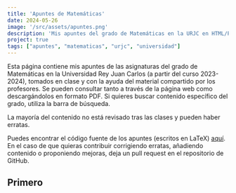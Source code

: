 ```yaml
---
title: 'Apuntes de Matemáticas'
date: 2024-05-26
image: '/src/assets/apuntes.png'
description: 'Mis apuntes del grado de Matemáticas en la URJC en HTML/PDF'
project: true
tags: ["apuntes", "matematicas", "urjc", "universidad"]
---
```



Esta página contiene mis apuntes de las asignaturas del grado de Matemáticas en la Universidad Rey Juan Carlos (a partir del curso 2023-2024), tomados en clase y con la ayuda del material compartido por los profesores. Se pueden consultar tanto a través de la página web como descargándolos en formato PDF. Si quieres buscar contenido específico del grado, utiliza la barra de búsqueda.

La mayoría del contenido no está revisado tras las clases y pueden haber erratas.

Puedes encontrar el código fuente de los apuntes (escritos en LaTeX) [aquí](https://github.com/DiegoRodriguezT/apuntesmat). En el caso de que quieras contribuir corrigiendo erratas, añadiendo contenido o proponiendo mejoras, deja un pull request en el repositorio de GitHub. 
 

## Primero
<div class="flex flex-wrap gap-2 justify-center group">
<Card title="Matemática Discreta" href="/apuntes/md-2324"><DiscretaIcon/></Card>
<Card title="Álgebra Lineal" subtitle2="(incompleto)" href="/apuntes/al-2324"><AlgebraIcon/></Card>
<Card title="Lógica" href="/apuntes/lg-2324"><LogicaIcon slot="left"/></Card>
<Card title="Estructuras Algebraicas" href="/apuntes/ea-2324"><EstructurasIcon slot="left"/></Card>
<Card title="Cálculo" href="/apuntes/cal-2324"><CalculoIcon slot="big"/></Card>
<Card title="Probabilidad" subtitle="(no disponible)" href="#primero"><ProbabilidadIcon/></Card>
</div>

